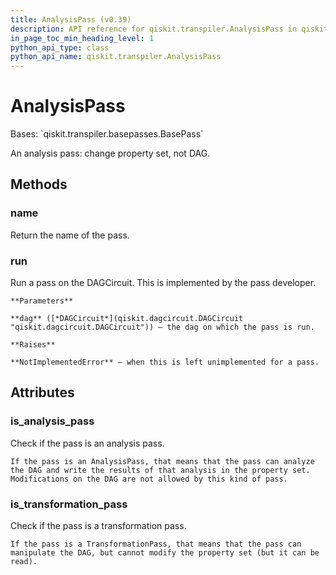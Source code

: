 ```yaml
---
title: AnalysisPass (v0.39)
description: API reference for qiskit.transpiler.AnalysisPass in qiskit v0.39
in_page_toc_min_heading_level: 1
python_api_type: class
python_api_name: qiskit.transpiler.AnalysisPass
---
```


# AnalysisPass

<Class id="qiskit.transpiler.AnalysisPass" isDedicatedPage={true} github="https://github.com/qiskit/qiskit/tree/stable/0.22/qiskit/transpiler/basepasses.py" signature="AnalysisPass(*args, **kwargs)" modifiers="class">
  Bases: `qiskit.transpiler.basepasses.BasePass`

  An analysis pass: change property set, not DAG.

  ## Methods

  <span id="qiskit-transpiler-analysispass-name" />

  ### name

  <Function id="qiskit.transpiler.AnalysisPass.name" signature="AnalysisPass.name()">
    Return the name of the pass.
  </Function>

  <span id="qiskit-transpiler-analysispass-run" />

  ### run

  <Function id="qiskit.transpiler.AnalysisPass.run" signature="AnalysisPass.run(dag)" modifiers="abstract">
    Run a pass on the DAGCircuit. This is implemented by the pass developer.

    **Parameters**

    **dag** ([*DAGCircuit*](qiskit.dagcircuit.DAGCircuit "qiskit.dagcircuit.DAGCircuit")) – the dag on which the pass is run.

    **Raises**

    **NotImplementedError** – when this is left unimplemented for a pass.
  </Function>

  ## Attributes

  ### is\_analysis\_pass

  <Attribute id="qiskit.transpiler.AnalysisPass.is_analysis_pass">
    Check if the pass is an analysis pass.

    If the pass is an AnalysisPass, that means that the pass can analyze the DAG and write the results of that analysis in the property set. Modifications on the DAG are not allowed by this kind of pass.
  </Attribute>

  ### is\_transformation\_pass

  <Attribute id="qiskit.transpiler.AnalysisPass.is_transformation_pass">
    Check if the pass is a transformation pass.

    If the pass is a TransformationPass, that means that the pass can manipulate the DAG, but cannot modify the property set (but it can be read).
  </Attribute>
</Class>

